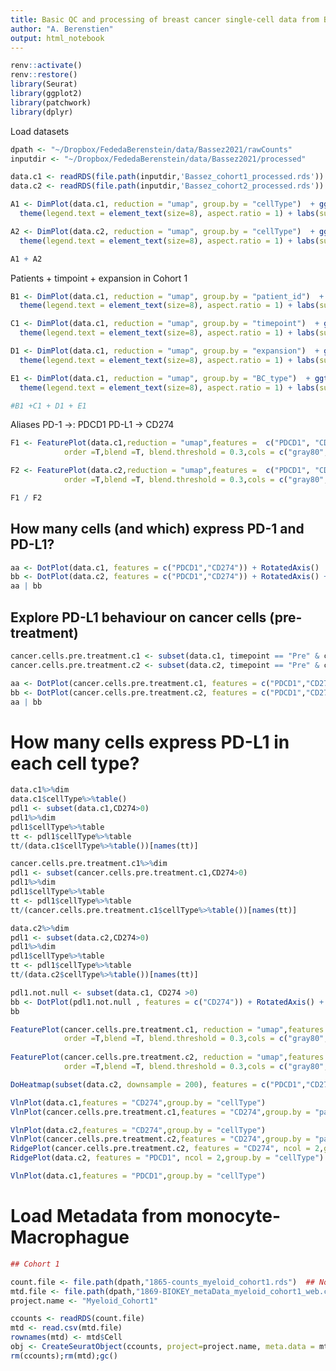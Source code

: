 ```yaml
---
title: Basic QC and processing of breast cancer single-cell data from Basses et al. (Nature Medicine 2021)
author: "A. Berenstien"
output: html_notebook
---
```


```r
renv::activate()
renv::restore()
library(Seurat)
library(ggplot2)
library(patchwork)
library(dplyr)
```

Load datasets
```r
dpath <- "~/Dropbox/FededaBerenstein/data/Bassez2021/rawCounts"
inputdir <- "~/Dropbox/FededaBerenstein/data/Bassez2021/processed"

data.c1 <- readRDS(file.path(inputdir,'Bassez_cohort1_processed.rds'))
data.c2 <- readRDS(file.path(inputdir,'Bassez_cohort2_processed.rds'))
```


```r
A1 <- DimPlot(data.c1, reduction = "umap", group.by = "cellType")  + ggtitle("") +
  theme(legend.text = element_text(size=8), aspect.ratio = 1) + labs(subtitle = "Cohrt 1 (treatment naive)") + NoLegend()

A2 <- DimPlot(data.c2, reduction = "umap", group.by = "cellType")  + ggtitle("") +
  theme(legend.text = element_text(size=8), aspect.ratio = 1) + labs(subtitle = "Cohrt 2 (neoadjuvant chemo)")

A1 + A2
```
Patients + timpoint + expansion in Cohort 1
```r
B1 <- DimPlot(data.c1, reduction = "umap", group.by = "patient_id")  + ggtitle("") +
  theme(legend.text = element_text(size=8), aspect.ratio = 1) + labs(subtitle = "Patient ID") + NoLegend()

C1 <- DimPlot(data.c1, reduction = "umap", group.by = "timepoint")  + ggtitle("") +
  theme(legend.text = element_text(size=8), aspect.ratio = 1) + labs(subtitle = "Timepoint")

D1 <- DimPlot(data.c1, reduction = "umap", group.by = "expansion")  + ggtitle("") +
  theme(legend.text = element_text(size=8), aspect.ratio = 1) + labs(subtitle = "Expansion")

E1 <- DimPlot(data.c1, reduction = "umap", group.by = "BC_type")  + ggtitle("") +
  theme(legend.text = element_text(size=8), aspect.ratio = 1) + labs(subtitle = "Subtype")

#B1 +C1 + D1 + E1
```

Aliases
PD-1 ->: PDCD1
PD-L1 -> CD274

```r
F1 <- FeaturePlot(data.c1,reduction = "umap",features =  c("PDCD1", "CD274"),
            order =T,blend =T, blend.threshold = 0.3,cols = c("gray80", "red", "blue"),pt.size = 1)

F2 <- FeaturePlot(data.c2,reduction = "umap",features =  c("PDCD1", "CD274"),
            order =T,blend =T, blend.threshold = 0.3,cols = c("gray80", "red", "blue"),pt.size = 0.1)

F1 / F2 
```


## How many cells (and which) express PD-1 and PD-L1?

```r
aa <- DotPlot(data.c1, features = c("PDCD1","CD274")) + RotatedAxis()  +  theme(aspect.ratio = 1) + ggtitle("Naive")
bb <- DotPlot(data.c2, features = c("PDCD1","CD274")) + RotatedAxis() + theme(aspect.ratio = 1) + ggtitle("Chemo")
aa | bb
```

## Explore PD-L1 behaviour on cancer cells (pre-treatment)
```r
cancer.cells.pre.treatment.c1 <- subset(data.c1, timepoint == "Pre" & cellType == "Cancer_cell") 
cancer.cells.pre.treatment.c2 <- subset(data.c2, timepoint == "Pre" & cellType == "Cancer_cell")
```


```r
aa <- DotPlot(cancer.cells.pre.treatment.c1, features = c("PDCD1","CD274")) + RotatedAxis()  +  theme(aspect.ratio = 1) + ggtitle("Naive")
bb <- DotPlot(cancer.cells.pre.treatment.c2, features = c("PDCD1","CD274")) + RotatedAxis() + theme(aspect.ratio = 1) + ggtitle("Chemo")
aa | bb
```


# How many cells express PD-L1 in each cell type? 
```r
data.c1%>%dim
data.c1$cellType%>%table()
pdl1 <- subset(data.c1,CD274>0)
pdl1%>%dim
pdl1$cellType%>%table
tt <- pdl1$cellType%>%table
tt/(data.c1$cellType%>%table())[names(tt)]
```


```r
cancer.cells.pre.treatment.c1%>%dim
pdl1 <- subset(cancer.cells.pre.treatment.c1,CD274>0)
pdl1%>%dim
pdl1$cellType%>%table
tt <- pdl1$cellType%>%table
tt/(cancer.cells.pre.treatment.c1$cellType%>%table())[names(tt)]
```


```r
data.c2%>%dim
pdl1 <- subset(data.c2,CD274>0)
pdl1%>%dim
pdl1$cellType%>%table
tt <- pdl1$cellType%>%table
tt/(data.c2$cellType%>%table())[names(tt)]
```



```r
pdl1.not.null <- subset(data.c1, CD274 >0) 
bb <- DotPlot(pdl1.not.null , features = c("CD274")) + RotatedAxis() + theme(aspect.ratio = 1) + ggtitle("Naive (subset PD-L1 >0)")
bb
```



```r
FeaturePlot(cancer.cells.pre.treatment.c1, reduction = "umap",features =  c("PDCD1", "CD274"),
            order =T,blend =T, blend.threshold = 0.3,cols = c("gray80", "red", "blue"),pt.size = 0.2) /
  
FeaturePlot(cancer.cells.pre.treatment.c2, reduction = "umap",features =  c("PDCD1", "CD274"),
            order =T,blend =T, blend.threshold = 0.3,cols = c("gray80", "red", "blue"),pt.size = 0.3) 


```



```r
DoHeatmap(subset(data.c2, downsample = 200), features = c("PDCD1","CD274"), size = 3)

```

```r
VlnPlot(data.c1,features = "CD274",group.by = "cellType") 
VlnPlot(cancer.cells.pre.treatment.c1,features = "CD274",group.by = "patient_id") + NoLegend()

```

```r
VlnPlot(data.c2,features = "CD274",group.by = "cellType") 
VlnPlot(cancer.cells.pre.treatment.c2,features = "CD274",group.by = "patient_id") + NoLegend()
RidgePlot(cancer.cells.pre.treatment.c2, features = "CD274", ncol = 2,group.by = "patient_id")
RidgePlot(data.c2, features = "PDCD1", ncol = 2,group.by = "cellType")


```


```r
VlnPlot(data.c1,features = "PDCD1",group.by = "cellType")

```


# Load Metadata from monocyte-Macrophague
```r
## Cohort 1 

count.file <- file.path(dpath,"1865-counts_myeloid_cohort1.rds")  ## Notice that filepath is a crossplatform function  
mtd.file <- file.path(dpath,"1869-BIOKEY_metaData_myeloid_cohort1_web.csv")
project.name <- "Myeloid_Cohort1"

ccounts <- readRDS(count.file)
mtd <- read.csv(mtd.file)
rownames(mtd) <- mtd$Cell
obj <- CreateSeuratObject(ccounts, project=project.name, meta.data = mtd)
rm(ccounts);rm(mtd);gc()
```

